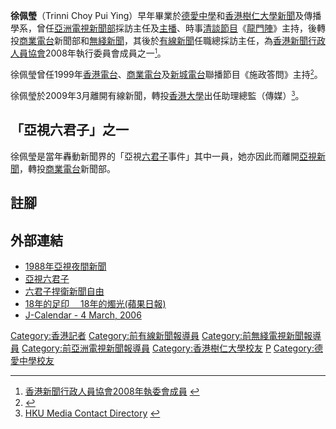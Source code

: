 '''徐佩瑩'''（Trinni Choy Pui Ying）早年畢業於[[德愛中學|德愛中學]]和[[香港樹仁大學|香港樹仁大學]][[新聞|新聞]]及傳播學系，曾任[[亞洲電視|亞洲電視]][[亞視新聞|新聞部]]採訪主任及[[新聞主播|主播]]、時事[[清談節目|清談節目]]《[[龍門陣_(香港電視節目)|龍門陣]]》主持，後轉投[[商業電台|商業電台]]新聞部和[[無綫新聞|無綫新聞]]，其後於[[有線新聞|有線新聞]]任職總採訪主任，為[[香港新聞行政人員協會|香港新聞行政人員協會]]2008年執行委員會成員之一<small><ref>[http://www.com.cuhk.edu.hk/nea/member.html 香港新聞行政人員協會2008年執委會成員] {{webarchive|url=https://web.archive.org/web/20080519063858/http://www.com.cuhk.edu.hk/nea/member.html |date=2008-05-19 }}</ref></small>。

徐佩瑩曾任1999年[[香港電台|香港電台]]、[[商業電台|商業電台]]及[[新城電台|新城電台]]聯播節目《施政答問》主持<small><ref>{{Cite web |url=http://www.info.gov.hk/gia/general/199910/07/radio-c.htm |title=行政長官「施政答問」電台節目談話全文 |access-date=2008-04-25 |archive-date=2019-11-04 |archive-url=https://web.archive.org/web/20191104075602/https://www.info.gov.hk/gia/general/199910/07/radio-c.htm }}</ref></small>。

徐佩瑩於2009年3月離開有線新聞，轉投[[香港大學|香港大學]]出任助理總監（傳媒）<small><ref>[http://www3.hku.hk/hkumcd/index.php/eng/unit/1_Communications_and_Public_Affairs_Office HKU Media Contact Directory] {{webarchive|url=https://web.archive.org/web/20121102231925/http://www4.hku.hk/hkumcd/index.php/eng/unit/1_Communications_and_Public_Affairs_Office |date=2012-11-02 }}</ref></small>。

==「亞視六君子」之一==
徐佩瑩是當年轟動新聞界的「亞視[[六君子|六君子]]事件」其中一員，她亦因此而離開[[亞視新聞|亞視新聞]]，轉投[[商業電台|商業電台]]新聞部。

==註腳==
<div class="references-small">
<references />
</div>

==外部連結==
* [https://web.archive.org/web/20080209144911/http://www.hktvclips.net/atv/1988xxxa2300/index.htm 1988年亞視夜間新聞]
* [http://missfannylee.blogspot.com/2005/02/blog-post_24.html 亞視六君子] {{Wayback|url=http://missfannylee.blogspot.com/2005/02/blog-post_24.html |date=20201224024552 }}
* [http://203.84.223.237/srch/cache.html?ei=UTF-8&meta=rst%3Dhk&n=10&fr=slv1-yphoto&p=%E5%BE%90%E4%BD%A9%E7%91%A9&u=hk.msnusers.com/85c9d5vplf1r2jrlbpc13o0ao38/3.msnw%3Faction%3Dget_message%26mview%3D0%26ID_Message%3D6050%26all_topics%3D0&w=%E5%BE%90%E4%BD%A9%E7%91%A9&d=WmPFnHDuQTbR&icp=1&.intl=hk 六君子捍衛新聞自由]{{dead link|date=2018年2月 |bot=InternetArchiveBot |fix-attempted=yes }}
* [http://appledaily.atnext.com/template/apple/art_main.cfm?iss_id=20070604&sec_id=4104&subsec_id=11866&art_id=7172876 18年的足印 　18年的燭光(蘋果日報)] {{Wayback|url=http://appledaily.atnext.com/template/apple/art_main.cfm?iss_id=20070604&sec_id=4104&subsec_id=11866&art_id=7172876 |date=20070630001403 }}
* [http://www.hkbu.edu.hk/~jour/cgi-bin/cal_make.cgi?p1=DAY20060304 J-Calendar - 4 March, 2006]{{Dead link|date=2018年6月 |bot=InternetArchiveBot |fix-attempted=no }}

[[Category:香港記者|Category:香港記者]]
[[Category:前有線新聞報導員|Category:前有線新聞報導員]]
[[Category:前無綫電視新聞報導員|Category:前無綫電視新聞報導員]]
[[Category:前亞洲電視新聞報導員|Category:前亞洲電視新聞報導員]]
[[Category:香港樹仁大學校友|Category:香港樹仁大學校友]]
[[Category:徐姓|P]]
[[Category:德愛中學校友|Category:德愛中學校友]]
{{DEFAULTSORT:TSUI徐佩瑩}}